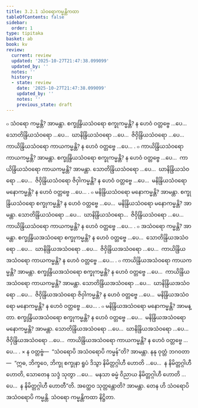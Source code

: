 ```yaml
---
title: 3.2.1 သံဝရောကမ္မန္တိကထာ
tableOfContents: false
sidebar:
  order: 1
type: tipitaka
basket: ab
book: kv
review:
  current: review
  updated: '2025-10-27T21:47:38.099099'
  updated_by: ''
  notes: ''
  history:
  - state: review
    date: '2025-10-27T21:47:38.099099'
    updated_by: ''
    notes: ''
    previous_state: draft
---
```



<ReviewStatus review={frontmatter.review} showDetails={true} />

<HypothesisAnnotation frontmatter={frontmatter} />

<DynamicBreadcrumb />

<Division number="630" book="kv" e="ch" v="32" p="335">

<Paragraph number="2081" book="kv">
๐ သံဝရော ကမ္မန္တိ? အာမန္တာ. စက္ခုန္ဒြိယသံဝရော စက္ခုကမ္မန္တိ? န ဟေဝံ ဝတ္တဗ္ဗေ …ပေ…  သောတိန္ဒြိယသံဝရော …ပေ…  ဃာနိန္ဒြိယသံဝရော …ပေ…  ဇိဝှိန္ဒြိယသံဝရော …ပေ…  ကာယိန္ဒြိယသံဝရော ကာယကမ္မန္တိ? န ဟေဝံ ဝတ္တဗ္ဗေ …ပေ… .
</Paragraph>

<Paragraph number="2082" book="kv">
๐ ကာယိန္ဒြိယသံဝရော ကာယကမ္မန္တိ? အာမန္တာ. စက္ခုန္ဒြိယသံဝရော စက္ခုကမ္မန္တိ? န ဟေဝံ ဝတ္တဗ္ဗေ …ပေ…  ကာယိန္ဒြိယသံဝရော ကာယကမ္မန္တိ? အာမန္တာ. သောတိန္ဒြိယသံဝရော …ပေ…  ဃာနိန္ဒြိယသံဝရော …ပေ…  ဇိဝှိန္ဒြိယသံဝရော ဇိဝှါကမ္မန္တိ? န ဟေဝံ ဝတ္တဗ္ဗေ …ပေ…  မနိန္ဒြိယသံဝရော မနောကမ္မန္တိ? န ဟေဝံ ဝတ္တဗ္ဗေ …ပေ… .
</Paragraph>

<Paragraph number="2083" book="kv">
๐ မနိန္ဒြိယသံဝရော မနောကမ္မန္တိ? အာမန္တာ. စက္ခုန္ဒြိယသံဝရော စက္ခုကမ္မန္တိ? န ဟေဝံ ဝတ္တဗ္ဗေ …ပေ…  မနိန္ဒြိယသံဝရော မနောကမ္မန္တိ? အာမန္တာ. သောတိန္ဒြိယသံဝရော …ပေ…  ဃာနိန္ဒြိယသံဝရော…  ဇိဝှိန္ဒြိယသံဝရော …ပေ…  ကာယိန္ဒြိယသံဝရော ကာယကမ္မန္တိ? န ဟေဝံ ဝတ္တဗ္ဗေ …ပေ… .
</Paragraph>

</Division>
<Division number="631" book="kv" e="ch" v="32" p="336">

<Paragraph number="2084" book="kv">
๐ အသံဝရော ကမ္မန္တိ? အာမန္တာ. စက္ခုန္ဒြိယအသံဝရော စက္ခုကမ္မန္တိ? န ဟေဝံ ဝတ္တဗ္ဗေ …ပေ…  သောတိန္ဒြိယအသံဝရော …ပေ…  ဃာနိန္ဒြိယအသံဝရော …ပေ…  ဇိဝှိန္ဒြိယအသံဝရော …ပေ…  ကာယိန္ဒြိယအသံဝရော ကာယကမ္မန္တိ? န ဟေဝံ ဝတ္တဗ္ဗေ …ပေ… .
</Paragraph>

<Paragraph number="2085" book="kv">
๐ ကာယိန္ဒြိယအသံဝရော ကာယကမ္မန္တိ? အာမန္တာ. စက္ခုန္ဒြိယအသံဝရော စက္ခုကမ္မန္တိ? န ဟေဝံ ဝတ္တဗ္ဗေ …ပေ…  ကာယိန္ဒြိယအသံဝရော ကာယကမ္မန္တိ? အာမန္တာ. သောတိန္ဒြိယအသံဝရော …ပေ…  ဃာနိန္ဒြိယအသံဝရော …ပေ…  ဇိဝှိန္ဒြိယအသံဝရော ဇိဝှါကမ္မန္တိ? န ဟေဝံ ဝတ္တဗ္ဗေ …ပေ…  မနိန္ဒြိယအသံဝရော မနောကမ္မန္တိ? န ဟေဝံ ဝတ္တဗ္ဗေ …ပေ… .
</Paragraph>

<Paragraph number="2086" book="kv">
๐ မနိန္ဒြိယအသံဝရော မနောကမ္မန္တိ? အာမန္တာ. စက္ခုန္ဒြိယအသံဝရော စက္ခုကမ္မန္တိ? န ဟေဝံ ဝတ္တဗ္ဗေ …ပေ…  မနိန္ဒြိယအသံဝရော မနောကမ္မန္တိ? အာမန္တာ. သောတိန္ဒြိယအသံဝရော …ပေ…  ဃာနိန္ဒြိယအသံဝရော …ပေ…  ဇိဝှိန္ဒြိယအသံဝရော …ပေ…  ကာယိန္ဒြိယအသံဝရော ကာယကမ္မန္တိ? န ဟေဝံ ဝတ္တဗ္ဗေ …ပေ… .
</Paragraph>

</Division>
<Division number="632" book="kv" e="ch" v="32" p="336">

<Paragraph number="2087" book="kv">
× န ဝတ္တဗ္ဗံ—  “သံဝရောပိ အသံဝရောပိ ကမ္မန်”တိ? အာမန္တာ. နနု ဝုတ္တံ ဘဂဝတာ—  “ဣဓ, ဘိက္ခဝေ, ဘိက္ခု စက္ခုနာ ရူပံ ဒိသွာ နိမိတ္တဂ္ဂါဟီ ဟောတိ …ပေ…  န နိမိတ္တဂ္ဂါဟီ ဟောတိ, သောတေန သဒ္ဒံ သုတွာ …ပေ…  မနသာ ဓမ္မံ ဝိညာယ နိမိတ္တဂ္ဂါဟီ ဟောတိ …ပေ…  န နိမိတ္တဂ္ဂါဟီ ဟောတီ”တိ. အတ္ထေဝ သုတ္တန္တောတိ? အာမန္တာ. တေန ဟိ သံဝရောပိ အသံဝရောပိ ကမ္မန္တိ.

</Paragraph>
</Division>

<Paragraph number="2088" type="center" book="kv">
သံဝရော ကမ္မန္တိကထာ နိဋ္ဌိတာ.
</Paragraph>